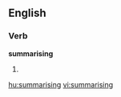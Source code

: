 
==English==

===Verb===
'''summarising'''

# {{present participle of|[[summarise]]}}

[[hu:summarising]]
[[vi:summarising]]